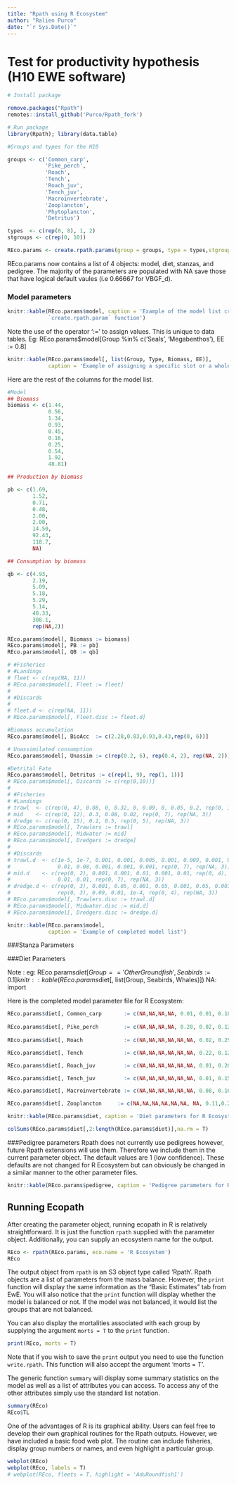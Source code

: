 ```yaml
---
title: "Rpath using R Ecosystem"
author: "Ralien Purco"
date: "`r Sys.Date()`"
---
```


# Test for productivity hypothesis (H10 EWE software)


```r
# Install package

remove.packages("Rpath")
remotes::install_github('Purco/Rpath_fork')
```

```r
# Run package
library(Rpath); library(data.table)
```


```r
#Groups and types for the H10

groups <- c('Common_carp', 
            'Pike_perch', 
            'Roach',
            'Tench', 
            'Roach_juv', 
            'Tench_juv', 
            'Macroinvertebrate', 
            'Zooplancton', 
            'Phytoplancton',
            'Detritus')

types  <- c(rep(0, 8), 1, 2)
stgroups <- c(rep(0, 10))

REco.params <- create.rpath.params(group = groups, type = types,stgroup=stgroups)
```




REco.params now contains a list of 4 objects: model, diet, stanzas, and pedigree.
The majority of the parameters are populated with NA save those that have logical
default vaules (i.e 0.66667 for VBGF_d).  

### Model parameters
 

```r
knitr::kable(REco.params$model, caption = 'Example of the model list created using the 
             `create.rpath.param` function')
```


Note the use of the operator ':=' to assign values.  This is unique to data tables.
Eg: REco.params$model[Group %in% c('Seals', 'Megabenthos'), EE := 0.8]

```r
knitr::kable(REco.params$model[, list(Group, Type, Biomass, EE)], 
             caption = 'Example of assigning a specific slot or a whole column')

```

Here are the rest of the columns for the model list.
```r
#Model
## Biomass
biomass <- c(1.44,
             0.56,
             1.34,
             0.93,
             0.45,
             0.16,
             0.25,
             0.54,
             1.92,
             48.81)

## Production by biomass

pb <- c(1.69,
        1.52,
        0.71,
        0.48,
        2.00,
        2.00,
        14.50,
        92.43,
        118.7,
        NA)

## Consumption by biomass

qb <- c(4.93,
        2.19,
        5.09,
        5.18,
        5.29,
        5.14,
        48.33,
        308.1,
        rep(NA,2))
```


```r
REco.params$model[, Biomass := biomass]
REco.params$model[, PB := pb]
REco.params$model[, QB := qb]
```



```r
# #Fisheries
# #Landings
# fleet <- c(rep(NA, 11))
# REco.params$model[, Fleet := fleet]
# 
# #Discards
# 
# fleet.d <- c(rep(NA, 11))
# REco.params$model[, Fleet.disc := fleet.d]
```

```r
#Biomass accumulation 
REco.params$model[, BioAcc  := c(2.28,0.83,0.93,0.43,rep(0, 6))]

# Unassimilated consumption
REco.params$model[, Unassim := c(rep(0.2, 6), rep(0.4, 2), rep(NA, 2))]

#Detrital Fate
REco.params$model[, Detritus := c(rep(1, 9), rep(1, 1))]
# REco.params$model[, Discards := c(rep(0,10))]
# 
# #Fisheries
# #Landings
# trawl  <- c(rep(0, 4), 0.08, 0, 0.32, 0, 0.09, 0, 0.05, 0.2, rep(0, 10), rep(NA, 3))
# mid    <- c(rep(0, 12), 0.3, 0.08, 0.02, rep(0, 7), rep(NA, 3))
# dredge <- c(rep(0, 15), 0.1, 0.5, rep(0, 5), rep(NA, 3))
# REco.params$model[, Trawlers := trawl]
# REco.params$model[, Midwater := mid]
# REco.params$model[, Dredgers := dredge]
# 
# #Discards
# trawl.d  <- c(1e-5, 1e-7, 0.001, 0.001, 0.005, 0.001, 0.009, 0.001, 0.04, 0.001,
#               0.01, 0.08, 0.001, 0.001, 0.001, rep(0, 7), rep(NA, 3))
# mid.d    <- c(rep(0, 2), 0.001, 0.001, 0.01, 0.001, 0.01, rep(0, 4), 0.05, 0.05,
#               0.01, 0.01, rep(0, 7), rep(NA, 3))
# dredge.d <- c(rep(0, 3), 0.001, 0.05, 0.001, 0.05, 0.001, 0.05, 0.001, 0.01, 0.05,
#               rep(0, 3), 0.09, 0.01, 1e-4, rep(0, 4), rep(NA, 3))
# REco.params$model[, Trawlers.disc := trawl.d]
# REco.params$model[, Midwater.disc := mid.d]
# REco.params$model[, Dredgers.disc := dredge.d]
```

```r
knitr::kable(REco.params$model, 
             caption = 'Example of completed model list')

```

###Stanza Parameters




###Diet Parameters

Note : 
eg: REco.params$diet[Group == 'OtherGroundfish', Seabirds := 0.1]
knitr::kable(REco.params$diet[, list(Group, Seabirds, Whales)])
NA: import

Here is the completed model parameter file for R Ecosystem:

```r

REco.params$diet[, Common_carp       := c(NA,NA,NA,NA, 0.01, 0.01, 0.18, 0.22,0.12,0.46,NA)]
                 
REco.params$diet[, Pike_perch        := c(NA,NA,NA,NA, 0.28, 0.02, 0.12, 0.56,NA,0.02,NA)]
 
REco.params$diet[, Roach             := c(NA,NA,NA,NA,NA,NA, 0.02, 0.25,0.14,0.59,NA)]

REco.params$diet[, Tench             := c(NA,NA,NA,NA,NA,NA, 0.22, 0.12,0.10,0.56,NA)]

REco.params$diet[, Roach_juv         := c(NA,NA,NA,NA,NA,NA, 0.01, 0.20,0.39,0.40,NA)]

REco.params$diet[, Tench_juv         := c(NA,NA,NA,NA,NA,NA, 0.01, 0.15,0.24,0.60,NA)]

REco.params$diet[, Macroinvertebrate := c(NA,NA,NA,NA,NA,NA, 0.08, 0.16,0.35,0.41,NA)]

REco.params$diet[, Zooplancton     := c(NA,NA,NA,NA,NA,NA, NA, 0.11,0.27,0.62,NA)]


```
```r
knitr::kable(REco.params$diet, caption = 'Diet parameters for R Ecosystem')
```

```r
colSums(REco.params$diet[,2:length(REco.params$diet)],na.rm = T)


```



###Pedigree parameters
Rpath does not currently use pedigrees however, future Rpath extensions will use
them.  Therefore we include them in the current parameter object. The
default values are 1 (low confidence).  These defaults are not changed for R
Ecosystem but can obviously be changed in a similar manner to the other parameter
files.
```r
knitr::kable(REco.params$pedigree, caption = 'Pedigree parameters for R Ecosystem')
```

## Running Ecopath


After creating the parameter object, running ecopath in R is relatively 
straightforward.  It is just the function `rpath` supplied with the parameter object.
Additionally, you can supply an ecosystem name for the output.

```r
REco <- rpath(REco.params, eco.name = 'R Ecosystem')
REco
```

The output object from `rpath` is an S3 object type called 'Rpath'.  Rpath objects
are a list of parameters from the mass balance.  However, the `print` function will
display the same information as the "Basic Estimates" tab from EwE. You will also 
notice that the `print` function will display whether the model is balanced or not.
If the model was not balanced, it would list the groups that are not balanced.

You can also display the mortalities associated with each group by supplying the
argument `morts = T` to the `print` function.

```r
print(REco, morts = T)
```

Note that if you wish to save the `print` output you need to use the function
`write.rpath`.  This function will also accept the argument 'morts = T'.

The generic function `summary` will display some summary statistics on the model
as well as a list of attributes you can access.  To access any of the other 
attributes simply use the standard list notation.

```r
summary(REco)
REco$TL
```

One of the advantages of R is its graphical ability.  Users can feel free to develop
their own graphical routines for the Rpath outputs.  However, we have included
a basic food web plot.  The routine can include fisheries, display group numbers or 
names, and even highlight a particular group.

```r
webplot(REco)
webplot(REco, labels = T)
# webplot(REco, fleets = T, highlight = 'AduRoundfish1')
```



